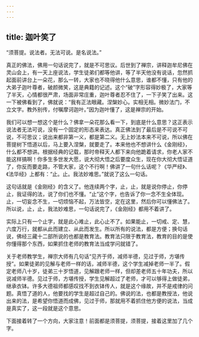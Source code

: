 ```yaml
---
---
---
```

title: 迦叶笑了
---




“须菩提。说法者。无法可说。是名说法。”

真正的佛法，佛用一句话说完了，就是不可思议。后世到了禅宗，讲释迦牟尼佛在灵山会上，有一天上座说法，学生徒弟们都等他讲，等了半天他没有说话，忽然抓起面前讲台上一朵花，那么一转，大家也不晓得他什么意思，谁都不懂，只有他的大弟子迦叶尊者，破颜微笑，这是典籍的记述。这个“破”字形容得妙极了，大家等了半天，心情都很严肃，场面非常庄重，迦叶尊者忍不住了，一下子笑了出来。这一下被佛看到了，佛就说：“我有正法眼藏。涅槃妙心。实相无相。微妙法门，不立文字。教外别传，付嘱摩诃迦叶。”因为迦叶懂了，这是禅宗的开始。

我们可以想一想这个是什么？佛拿一朵花那么看一下，到底是什么意思？这正表示说法者无法可说，没有一个固定的形态来表达。真正佛法到了最后是不可说不可说，不可思议；说出来都非第一义，都是第二义。无上妙法本来不可说，所以佛在菩提树下悟道以后，马上要入涅槃，就要走了。本来他也不想讲什么《金刚经》，什么都不想讲。根据经典的记载，那时帝释天人都下来向他跪着请求，你老人家不能这样搞啊！你多生多世发大愿，说大彻大悟之后要度众生，现在你大彻大悟证道了，你反而要走路，不管大家，这个不行啊！佛讲了一句什么话呢？《华严经》、《法华经》上都有：“止。止。我法妙难思。”就说了这么一句话。

这句话就是《金刚经》的含义了。他连续两个字，止，止，就是说你停止，你停止，我证得的法，说了你们也不懂。“止”这个字，也告诉了你一念不生全体现。止，一切妄念不生，一切烦恼不起，万法皆空，定在这里，然后你可以懂佛法了。所以说，止，止，我法妙难思，一句话说完了，《金刚经》都用不着讲了。

实际上只有一个止字，就是此心难止，此心止不了。如果能止，一切戒、定、慧，六度万行，就都从此而建立、从此而发生。所以所有的说法，都是方便；换句话说，佛经三藏十二部所说的也都是教育法。教育法只限于教育法，教育的目的是使你懂得那个东西，如果抓住老师的教育法当成学问就错了。

关于老师教学生，禅宗大师有几句话“见齐于师，减师半德，见过于师，方堪传授”。如果徒弟的见解与老师一样的话，减师半德，这个学生减掉老师一半了。假定老师八十岁，徒弟三十岁悟道，见解跟老师一样，但却差老师五十年功夫，所以说减师半德。见过于师，方堪传授，学生见解超过了老师，才可以够得上做徒弟，继承衣钵。许多大德祖师都感叹找不到衣钵传人，就是这个缘故，并不是戒律的问题。真悟了道的人，他要找的学生是超过自己的。佛说的法，也都是教授法，他说出来的法，是希望你悟道而成佛，见过于师，那就用不着抓住他方便的说法，当成是真实了，这一段就是这个意思。

下面接着转了一个方向，大家注意！前面都是须菩提，须菩提，接着这里加了几个字。